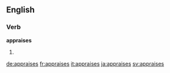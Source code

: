 
==English==

===Verb===
'''appraises'''

# {{third-person singular of|appraise}}

[[de:appraises]]
[[fr:appraises]]
[[it:appraises]]
[[ja:appraises]]
[[sv:appraises]]